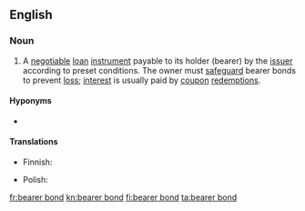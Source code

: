 ==English==

===Noun===
{{en-noun}}

# {{label|en|legal}} A [[negotiable]] [[loan]] [[instrument]] payable to its holder (bearer) by the [[issuer]] according to preset conditions. The owner must [[safeguard]] bearer bonds to prevent [[loss]]; [[interest]] is usually paid by [[coupon]] [[redemption]]s.

====Hyponyms====
* {{l|en|debenture}}

====Translations====
{{trans-top|negotiable instrument}}
* Finnish: {{t+|fi|haltijavelkakirja}}
{{trans-mid}}
* Polish: {{t|pl|[[obligacja]] [[na okaziciela]]|f}}
{{trans-bottom}}

[[fr:bearer bond]]
[[kn:bearer bond]]
[[fi:bearer bond]]
[[ta:bearer bond]]